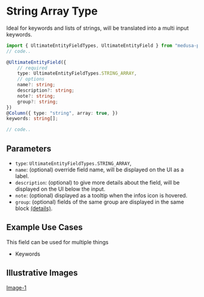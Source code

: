 # String Array Type

Ideal for keywords and lists of strings, will be translated into a multi input keywords.

```ts
import { UltimateEntityFieldTypes, UltimateEntityField } from "medusa-plugin-ultimate/dist/index";
// code..

@UltimateEntityField({
    // required
    type: UltimateEntityFieldTypes.STRING_ARRAY,
    // options
    name?: string;
    description?: string;
    note?: string;
    group?: string;
})
@Column({ type: "string", array: true, })
keywords: string[];

// code..
```

## Parameters

- `type`: `UltimateEntityFieldTypes.STRING_ARRAY`,
- `name`: (optional) override field name, will be displayed on the UI as a label.
- `description`: (optional) to give more details about the field, will be displayed on the UI below the input.
- `note`: (optional) displayed as a tooltip when the infos icon is hovered.
- `group`: (optional) fields of the same group are displayed in the same block [(details)](/advanced/grouping).

## Example Use Cases

This field can be used for multiple things

- Keywords

## Illustrative Images

[Image-1](/assets)

